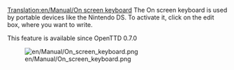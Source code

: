 [[Translation:en/Manual/On screen keyboard]]
The On screen keyboard is used by portable devices like the Nintendo DS. To activate it, click on the edit box, where you want to write.

This feature is available since OpenTTD 0.7.0

[[File:en/Manual/On screen keyboard.png]]